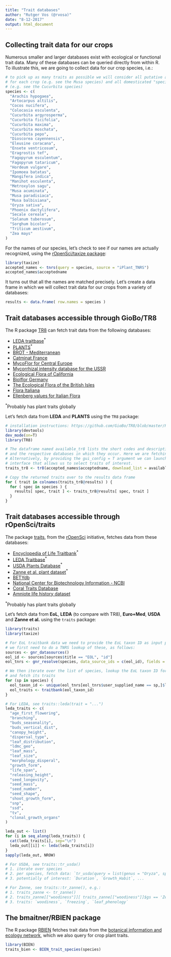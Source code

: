 ```yaml
---
title: "Trait databases"
author: "Rutger Vos (@rvosa)"
date: "8-12-2017"
output: html_document
---
```


Collecting trait data for our crops
-----------------------------------

Numerous smaller and larger databases exist with ecological or functional
trait data. Many of these databases can be queried directly from within R.
To illustrate this, we are going to collect data for our crop species, i.e.:

```r
# to pick up as many traits as possible we will consider all putative ancestors
# for each crop (e.g. see the Musa species) and all domesticated "species" 
# (e.g. see the Cucurbita species)
species <- c(
  "Arachis hypogaea",
  "Artocarpus altilis",  
  "Cocos nucifera",
  "Colocasia esculenta",
  "Cucurbita argyrosperma",
  "Cucurbita ficifolia",
  "Cucurbita maxima",
  "Cucurbita moschata",
  "Cucurbita pepo",
  "Dioscorea cayennensis",  
  "Eleusine coracana",  
  "Ensete ventricosum",  
  "Eragrostis tef",
  "Fagopyrum esculentum",
  "Fagopyrum tataricum",
  "Hordeum vulgare",
  "Ipomoea batatas",
  "Mangifera indica",
  "Manihot esculenta",
  "Metroxylon sagu",
  "Musa acuminata",
  "Musa paradisiaca",
  "Musa balbisiana",
  "Oryza sativa",
  "Phoenix dactylifera",
  "Secale cereale",
  "Solanum tuberosum",
  "Sorghum bicolor",
  "Triticum aestivum",  
  "Zea mays"
)
```

For the names of our species, let's check to see if our names are actually recognized, using
the [rOpenSci/taxize package](https://github.com/ropensci/taxize):

```r
library(taxize)
accepted_names <- tnrs(query = species, source = "iPlant_TNRS")
accepted_names$acceptedname
```

It turns out that all the names are matched precisely. Let's create a data frame in which we will collect trait data
for our crops from a variety of databases:

```r
results <- data.frame( row.names = species )
```

Trait databases accessible through GioBo/TR8
--------------------------------------------

The R package [TR8](https://github.com/GioBo/TR8) can fetch trait data
from the following databases:

* [LEDA traitbase](http://www.leda-traitbase.org/LEDAportal/)<sup>*</sup>
* [PLANTS](http://www.bricol.net/)<sup>*</sup>
* [BROT - Mediterranean](http://www.uv.es/jgpausas/brot.htm)
* [Catminat France](http://perso.wanadoo.fr/philippe.julve/catminat.htm)
* [MycoFlor for Central Europe](http://www.esajournals.org/doi/abs/10.1890/12-1700.1)
* [Mycorrhizal intensity database for the USSR](http://esapubs.org/Archive/ecol/E093/059/default.htm)
* [Ecological Flora of California](http://ucjeps.berkeley.edu/efc/)
* [Biolflor Germany](http://www2.ufz.de/biolflor/index.jsp)
* [The Ecological Flora of the British Isles](http://www.ecoflora.co.uk/)
* [Flora Italiana](http://luirig.altervista.org/)
* [Ellenberg values for Italian Flora](http://doi.org/10.7320/FlMedit22.197)

<sup>*</sup>Probably has plant traits globally

Let's fetch data from **LEDA** and **PLANTS** using the `TR8` package:

```r
# installation instructions: https://github.com/GioBo/TR8/blob/master/README.md
library(devtools)
dev_mode(on=T)
library(TR8)

# The dataframe named available_tr8 lists the short codes and descriptions of the traits
# and the respective databases in which they occur. Here we are fetching all of them.
# Alternatively, by providing the gui_config = T argument we can launch a graphical 
# interface that allows us to select traits of interest.
traits_tr8 <- tr8(accepted_names$acceptedname, download_list = available_tr8$short_code)

# Copy the returned traits over to the results data frame
for ( trait in colnames(traits_tr8@results) ) {
  for ( spec in species ) {
    results[ spec, trait ] <- traits_tr8@results[ spec, trait ]
  }
}
```

Trait databases accessible through rOpenSci/traits
--------------------------------------------------

The package [traits](https://github.com/ropensci/traits), from the 
[rOpenSci](https://ropensci.org/) initiative, fetches data from these
databases:

* [Encyclopedia of Life Traitbank](http://eol.org/info/516)<sup>*</sup>
* [LEDA Traitbase](http://www.leda-traitbase.org/LEDAportal/)<sup>*</sup>
* [USDA Plants Database](https://plants.usda.gov/java/)<sup>*</sup>
* [Zanne et al. plant dataset](http://dx.doi.org/10.1038/nature12872)<sup>*</sup>
* [BETYdb](http://www.betydb.org)
* [National Center for Biotechnology Information - NCBI](http://www.ncbi.nlm.nih.gov/)
* [Coral Traits Database](http://coraltraits.org/)
* [Amniote life history dataset](https://doi.org/10.1890/15-0846R.1)

<sup>*</sup>Probably has plant traits globally

Let's fetch data from **EoL**, **LEDA** (to compare with TR8), **Euro+Med**, **USDA**
and **Zanne et al.** using the `traits` package:

```r
library(traits)
library(taxize)

# For EoL traitbank data we need to provide the EoL taxon ID as input parameter. Hence,
# we first need to do a TNRS lookup of these, as follows:
sources <- gnr_datasources()
eol_id <- sources[sources$title == "EOL", "id"]
eol_tnrs <- gnr_resolve(species, data_source_ids = c(eol_id), fields = "all")

# We then iterate over the list of species, lookup the EoL taxon ID for that species
# and fetch its traits
for (sp in species) {
  eol_taxon_id <- unique(eol_tnrs[eol_tnrs$user_supplied_name == sp,]$local_id)
  eol_traits <- traitbank(eol_taxon_id)
}

# For LEDA, see traits::leda(trait = "...")
leda_traits <- c(
  "age_first_flowering", 
  "branching", 
  "buds_seasonality",
  "buds_vertical_dist", 
  "canopy_height",
  "dispersal_type", 
  "leaf_distribution", 
  "ldmc_geo", 
  "leaf_mass",
  "leaf_size", 
  "morphology_disperal", 
  "growth_form", 
  "life_span",
  "releasing_height", 
  "seed_longevity", 
  "seed_mass",
  "seed_number", 
  "seed_shape", 
  "shoot_growth_form",
  "snp", 
  "ssd", 
  "tv", 
  "clonal_growth_organs"
)

leda_out <- list()
for (i in seq_along(leda_traits)) {
  cat(leda_traits[i], sep="\n")
  leda_out[[i]] <- leda(leda_traits[i])
}
sapply(leda_out, NROW)

# For USDA, see traits::tr_usda()
# 1. iterate over species
# 2. per species, fetch data: `tr_usda(query = list(genus = "Oryza", species = "sativa"))`
# 3. potentially of interest: `Duration`, `Growth_Habit`, ...

# For Zanne, see traits::tr_zanne(), e.g.:
# 1. traits_zanne <- tr_zanne()
# 2. traits_zanne[["woodiness"]][ traits_zanne[["woodiness"]]$gs == 'Zea mays', ]
# 3. traits: `woodiness`, `freezing`, `leaf_phenology`
```

The bmaitner/RBIEN package
--------------------------

The R package [RBIEN](https://github.com/bmaitner/RBIEN) fetches trait data
from the [botanical information and ecology network](http://bien.nceas.ucsb.edu/bien/),
which we also query for crop plant traits.

```r
library(BIEN)
traits_bien <- BIEN_trait_species(species)
```
